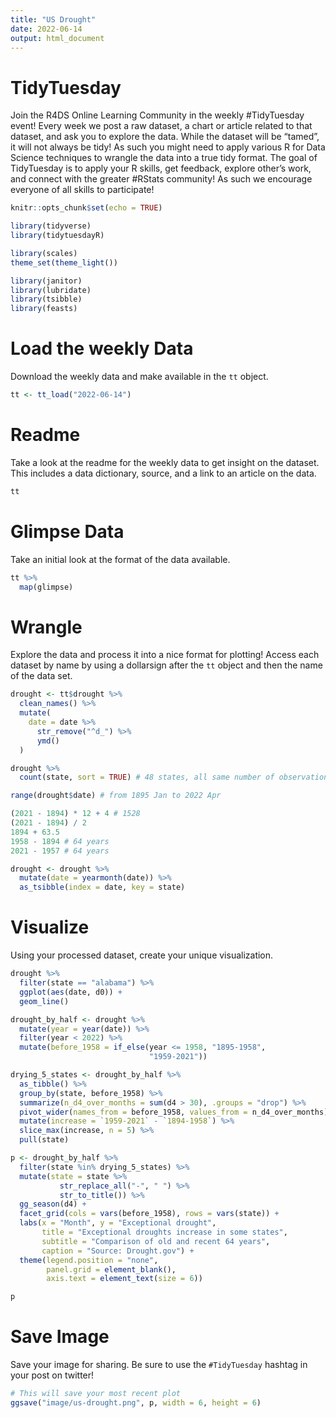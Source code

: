 ```yaml
---
title: "US Drought"
date: 2022-06-14
output: html_document
---
```


# TidyTuesday

Join the R4DS Online Learning Community in the weekly #TidyTuesday event!
Every week we post a raw dataset, a chart or article related to that dataset, and ask you to explore the data.
While the dataset will be “tamed”, it will not always be tidy! As such you might need to apply various R for Data Science techniques to wrangle the data into a true tidy format.
The goal of TidyTuesday is to apply your R skills, get feedback, explore other’s work, and connect with the greater #RStats community!
As such we encourage everyone of all skills to participate!

```r

knitr::opts_chunk$set(echo = TRUE)

library(tidyverse)
library(tidytuesdayR)

library(scales)
theme_set(theme_light())

library(janitor)
library(lubridate)
library(tsibble)
library(feasts)
```

# Load the weekly Data

Download the weekly data and make available in the `tt` object.

```r

tt <- tt_load("2022-06-14")

```


# Readme

Take a look at the readme for the weekly data to get insight on the dataset.
This includes a data dictionary, source, and a link to an article on the data.

```r

tt

```


# Glimpse Data

Take an initial look at the format of the data available.

```r

tt %>% 
  map(glimpse)

```

# Wrangle

Explore the data and process it into a nice format for plotting! Access each dataset by name by using a dollarsign after the `tt` object and then the name of the data set.

```r
drought <- tt$drought %>% 
  clean_names() %>% 
  mutate(
    date = date %>% 
      str_remove("^d_") %>% 
      ymd()
  )
```

```r
drought %>% 
  count(state, sort = TRUE) # 48 states, all same number of observations 1528

range(drought$date) # from 1895 Jan to 2022 Apr

(2021 - 1894) * 12 + 4 # 1528
(2021 - 1894) / 2
1894 + 63.5
1958 - 1894 # 64 years
2021 - 1957 # 64 years

drought <- drought %>% 
  mutate(date = yearmonth(date)) %>% 
  as_tsibble(index = date, key = state)
```

# Visualize

Using your processed dataset, create your unique visualization.

```r
drought %>% 
  filter(state == "alabama") %>% 
  ggplot(aes(date, d0)) +
  geom_line()

drought_by_half <- drought %>% 
  mutate(year = year(date)) %>% 
  filter(year < 2022) %>% 
  mutate(before_1958 = if_else(year <= 1958, "1895-1958",
                               "1959-2021"))

drying_5_states <- drought_by_half %>% 
  as_tibble() %>% 
  group_by(state, before_1958) %>% 
  summarize(n_d4_over_months = sum(d4 > 30), .groups = "drop") %>% 
  pivot_wider(names_from = before_1958, values_from = n_d4_over_months) %>% 
  mutate(increase = `1959-2021` - `1894-1958`) %>% 
  slice_max(increase, n = 5) %>% 
  pull(state)

p <- drought_by_half %>% 
  filter(state %in% drying_5_states) %>% 
  mutate(state = state %>% 
           str_replace_all("-", " ") %>% 
           str_to_title()) %>% 
  gg_season(d4) +
  facet_grid(cols = vars(before_1958), rows = vars(state)) +
  labs(x = "Month", y = "Exceptional drought",
       title = "Exceptional droughts increase in some states",
       subtitle = "Comparison of old and recent 64 years",
       caption = "Source: Drought.gov") +
  theme(legend.position = "none",
        panel.grid = element_blank(),
        axis.text = element_text(size = 6))

p
```

# Save Image

Save your image for sharing. Be sure to use the `#TidyTuesday` hashtag in your post on twitter! 

```r

# This will save your most recent plot
ggsave("image/us-drought.png", p, width = 6, height = 6)

```
